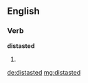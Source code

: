 ==English==

===Verb===
'''distasted'''

# {{past of|[[distaste]]}}

[[de:distasted]]
[[mg:distasted]]